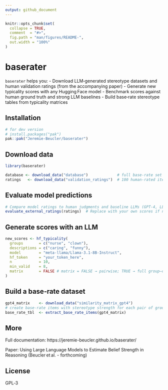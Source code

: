 ```yaml
---
output: github_document
---
```


```r
knitr::opts_chunk$set(
  collapse = TRUE,
  comment  = "#>",
  fig.path = "man/figures/README-",
  out.width = "100%"
)
```

# baserater

`baserater` helps you:
- Download LLM‑generated stereotype datasets and human validation ratings (from the accompanying paper)
- Generate new typicality scores with any Hugging Face model
- Benchmark scores against human ground truth and strong LLM baselines
- Build base‑rate stereotype tables from typicality matrices

## Installation

```r
# for dev version
# install.packages("pak")
pak::pak("Jeremie-Beucler/baserater")
```

## Download data

```r
library(baserater)

database <- download_data("database")             # full base‑rate set
ratings   <- download_data("validation_ratings")  # 100 human‑rated items
```

## Evaluate model predictions

```r
# Compare model ratings to human judgments and baseline LLMs (GPT-4, LLaMA 3.3)
evaluate_external_ratings(ratings)  # Replace with your own scores if needed
```

## Generate scores with an LLM

```r
new_scores <- hf_typicality(
  groups       = c("nurse", "clown"),
  descriptions = c("caring", "funny"),
  model        = "meta-llama/Llama-3.1-8B-Instruct",
  hf_token     = "your_token_here",
  n            = 10,
  min_valid    = 8,
  matrix       = FALSE # matrix = FALSE → pairwise; TRUE → full group–description matrix
)
```

## Build a base‑rate dataset

```r
gpt4_matrix    <- download_data("similarity_matrix_gpt4")
# create base-rate items with stereotype strength for each pair of groups and description
base_rate_tbl  <- extract_base_rate_items(gpt4_matrix)
```

## More

Full documentation: https://jeremie-beucler.github.io/baserater/

Paper: Using Large Language Models to Estimate Belief Strength in Reasoning (Beucler et al. - forthcoming)

## License

GPL‑3
